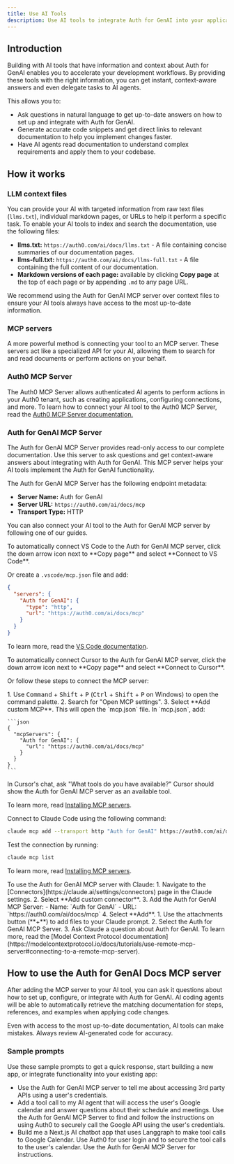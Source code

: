 ```yaml
---
title: Use AI Tools
description: Use AI tools to integrate Auth for GenAI into your application.
---
```

## Introduction
Building with AI tools that have information and context about Auth for GenAI enables you to accelerate your development workflows. By providing these tools with the right information, you can get instant, context-aware answers and even delegate tasks to AI agents.

This allows you to:

- Ask questions in natural language to get up-to-date answers on how to set up and integrate with Auth for GenAI.
- Generate accurate code snippets and get direct links to relevant documentation to help you implement changes faster.
- Have AI agents read documentation to understand complex requirements and apply them to your codebase.

## How it works
### LLM context files
You can provide your AI with targeted information from raw text files (`llms.txt`), individual markdown pages, or URLs to help it perform a specific task. To enable your AI tools to index and search the documentation, use the following files:

- **llms.txt:** `https://auth0.com/ai/docs/llms.txt` - A file containing concise summaries of our documentation pages.
- **llms-full.txt:** `https://auth0.com/ai/docs/llms-full.txt` - A file containing the full content of our documentation.
- **Markdown versions of each page:** available by clicking **Copy page** at the top of each page or by appending `.md` to any page URL.

We recommend using the Auth for GenAI MCP server over context files to ensure your AI tools always have access to the most up-to-date information.

### MCP servers
A more powerful method is connecting your tool to an MCP server. These servers act like a specialized API for your AI, allowing them to search for and read documents or perform actions on your behalf.

### Auth0 MCP Server
The Auth0 MCP Server allows authenticated AI agents to perform actions in your Auth0 tenant, such as creating applications, configuring connections, and more. To learn how to connect your AI tool to the Auth0 MCP Server, read the [Auth0 MCP Server documentation.](https://auth0.com/docs/get-started/auth0-mcp-server)

### Auth for GenAI MCP Server
The Auth for GenAI MCP Server provides read-only access to our complete documentation. Use this server to ask questions and get context-aware answers about integrating with Auth for GenAI. This MCP server helps your AI tools implement the Auth for GenAI functionality.

The Auth for GenAI MCP Server has the following endpoint metadata:

- **Server Name:** Auth for GenAI
- **Server URL:** `https://auth0.com/ai/docs/mcp`
- **Transport Type:** HTTP

You can also connect your AI tool to the Auth for GenAI MCP server by following one of our guides.

<Tabs>
<Tab title="VS Code">
<Tip>To automatically connect VS Code to the Auth for GenAI MCP server, click the down arrow icon next to **Copy page** and select **Connect to VS Code**.</Tip>

Or create a `.vscode/mcp.json` file and add:

```json
{
  "servers": {
    "Auth for GenAI": {
      "type": "http",
      "url": "https://auth0.com/ai/docs/mcp"
    }
  }
}
```

To learn more, read the [VS Code documentation](https://code.visualstudio.com/docs/copilot/chat/mcp-servers).
</Tab>

<Tab title="Cursor">
<Tip>To automatically connect Cursor to the Auth for GenAI MCP server, click the down arrow icon next to **Copy page** and select **Connect to Cursor**.</Tip>

Or follow these steps to connect the MCP server:

<Steps>
  <Step title="Open MCP settings">
    1. Use <kbd>Command</kbd> + <kbd>Shift</kbd> + <kbd>P</kbd> (<kbd>Ctrl</kbd> + <kbd>Shift</kbd> + <kbd>P</kbd> on Windows) to open the command palette.
    2. Search for "Open MCP settings".
    3. Select **Add custom MCP**. This will open the `mcp.json` file.
  </Step>
  <Step title="Configure the Auth for GenAI MCP server">
    In `mcp.json`, add:

    ```json
    {
      "mcpServers": {
        "Auth for GenAI": {
          "url": "https://auth0.com/ai/docs/mcp"
        }
      }
    }
    ```
  </Step>
  <Step title="Test the connection">
    In Cursor's chat, ask "What tools do you have available?" Cursor should show the Auth for GenAI MCP server as an available tool.
  </Step>
</Steps>

To learn more, read [Installing MCP servers](https://docs.cursor.com/en/context/mcp#installing-mcp-servers).
</Tab>

<Tab title="Claude Code">
Connect to Claude Code using the following command:

```bash
claude mcp add --transport http "Auth for GenAI" https://auth0.com/ai/docs/mcp
```

Test the connection by running:

```bash
claude mcp list
```

To learn more, read [Installing MCP servers](https://docs.anthropic.com/en/docs/claude-code/mcp#installing-mcp-servers).
</Tab>

<Tab title="Claude">
To use the Auth for GenAI MCP server with Claude:
<Steps>
  <Step title="Add the Auth for GenAI MCP server to Claude">
    1. Navigate to the [Connectors](https://claude.ai/settings/connectors) page in the Claude settings. 
    2. Select **Add custom connector**.
    3. Add the Auth for GenAI MCP Server:
      - Name: `Auth for GenAI`
      - URL: `https://auth0.com/ai/docs/mcp`
    4. Select **Add**.
  </Step>
  <Step title="Access the MCP server in your chat">
    1. Use the attachments button (**+**) to add files to your Claude prompt.
    2. Select the Auth for GenAI MCP Server.
    3. Ask Claude a question about Auth for GenAI.
  </Step>
</Steps>
To learn more, read the [Model Context Protocol documentation](https://modelcontextprotocol.io/docs/tutorials/use-remote-mcp-server#connecting-to-a-remote-mcp-server).
</Tab>
</Tabs>

## How to use the Auth for GenAI Docs MCP server
After adding the MCP server to your AI tool, you can ask it questions about how to set up, configure, or integrate with Auth for GenAI. AI coding agents will be able to automatically retrieve the matching documentation for steps, references, and examples when applying code changes. 

<Note>Even with access to the most up-to-date documentation, AI tools can make mistakes. Always review AI-generated code for accuracy.</Note>

### Sample prompts
Use these sample prompts to get a quick response, start building a new app, or integrate functionality into your existing app:

- Use the Auth for GenAI MCP server to tell me about accessing 3rd party APIs using a user's credentials.
- Add a tool call to my AI agent that will access the user's Google calendar and answer questions about their schedule and meetings. Use the Auth for GenAI MCP Server to find and follow the instructions on using Auth0 to securely call the Google API using the user's credentials.
- Build me a Next.js AI chatbot app that uses Langgraph to make tool calls to Google Calendar. Use Auth0 for user login and to secure the tool calls to the user's calendar. Use the Auth for GenAI MCP Server for instructions.